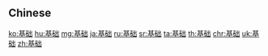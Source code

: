 {{also|基礎}}
==Chinese==
{{zh-see|基礎}}

[[ko:基础]]
[[hu:基础]]
[[mg:基础]]
[[ja:基础]]
[[ru:基础]]
[[sr:基础]]
[[ta:基础]]
[[th:基础]]
[[chr:基础]]
[[uk:基础]]
[[zh:基础]]